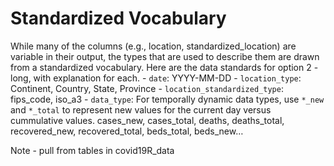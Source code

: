 # Standardized Vocabulary  

While many of the columns (e.g., location, standardized_location) are variable in their output, the types that are used to describe them are drawn from a standardized vocabulary. Here are the data standards for option 2 - long, with explanation for each.
- `date`: YYYY-MM-DD
- `location_type`: Continent, Country, State, Province
- `location_standardized_type`: fips_code, iso_a3 
- `data_type`: For temporally dynamic data types, use `*_new` and `*_total` to represent new values for the current day versus cummulative values. cases_new, cases_total, deaths, deaths_total, recovered_new, recovered_total, beds_total, beds_new...

Note - pull from tables in covid19R_data